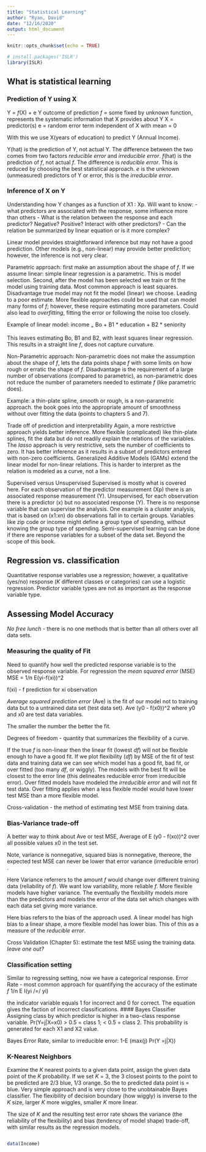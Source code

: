 ---
title: "Statistical Learning"
author: "Ryan, David"
date: "12/16/2020"
output: html_document
---

```{r setup, include=FALSE}
knitr::opts_chunk$set(echo = TRUE)
```

```{r}
# install.packages('ISLR')
library(ISLR)
```

## What is statistical learning
### Prediction of Y using X

Y = *f*(X) + e
Y outcome of prediction
*f* = some fixed by unknown function, represents the systematic information that X provides about Y
X = predictor(s) 
e = random error term independent of X with mean = 0

With this we use X(years of education) to predict Y (Annual Income). 


Y(hat) is the prediction of Y, not actual Y. The difference between the two comes from two factors *reducible error* and *irreducible error*. 
*f*(hat) is the prediction of *f*, not actual *f*. The difference is *reducible error*. This is reduced by choosing the best statistical approach. 
*e* is the unknown (unmeasured) predictors of Y or error, this is the *irreducible error*. 

### Inference of X on Y
Understanding how Y changes as a function of X1 : Xp. 
Will want to know:
- what predictors are associated with the response, some influence more than others
- What is the relation between the response and each predictor? Negative? Positive? Interact with other predictors? 
- Can the relation be summarized by linear equation or is it more complex?

Linear model provides straightforward inference but may not have a good prediction. Other models (e.g., non-linear) may provide better prediction; 
however, the inference is not very clear. 

Parametric approach: 
first make an assumption about the shape of *f*. If we assume linear: simple linear regression is a parametric. This is model selection. 
Second, after the model has been selected we train or fit the model using training data. Most common approach is least squares. 
Disadvantage true model may not fit the model (linear) we choose. Leading to a poor estimate. More flexible approaches could be used that can model many forms of *f*; however, these require estimating more parameters. Could also lead to *overfitting*, fitting the error or following the noise too closely. 

Example of linear model:
income ~=~ Bo + B1 * education + B2 * seniority 

This leaves estimating Bo, B1 and B2, with least squares linear regression. This results in a straight line *f*, does not capture curvature. 

Non-Parametric approach: 
Non-parametric does not make the assumption about the shape of *f*, lets the data points shape *f* with some limits on how rough or erratic the shape of *f*. 
Disadvantage is the requirement of a large number of observations (compared to parametric), as non-parametric does not reduce the number of parameters needed to estimate *f* (like parametric does). 

Example: a thin-plate spline, smooth or rough, is a non-parametric approach. the book goes into the appropriate amount of smoothness without over fitting the data (points to chapters 5 and 7). 

Trade off of prediction and interpretability 
Again, a more restrictive approach yields better inference. More flexible (complicated) like thin-plate splines, fit the data but do not readily explain the relations of the variables. The *lasso* approach is very restrictive, sets the number of coefficients to zero. It has better inference as it results in a subset of predictors entered with non-zero coefficients. Generalized Additive Models (GAMs) extend the linear model for non-linear relations. This is harder to interpret as the relation is modeled as a curve, not a line. 

Supervised versus Unsupervised 
Supervised is mostly what is covered here. For each observation of the predictor measurement (Xp) there is an associated response measurement (Y). 
Unsupervised, for each observation there is a predictor (x) but no associated response (Y). There is no response variable that can supervise the analysis. 
One example is a cluster analysis, that is based on (x1:xn) do observations fall in to certain groups. Variables like zip code or income might define a group type of spending, without knowing the group type of spending. 
Semi-supervised learning can be done if there are response variables for a subset of the data set. Beyond the scope of this book. 

## Regression vs. classification
Quantitative response variables use a regression; however, a qualitative (yes/no) response (*K* different classes or categories) can use a logistic regression. Predictor variable types are not as important as the response variable type. 

## Assessing Model Accuracy 
*No free lunch* - there is no one methods that is better than all others over all data sets. 

### Measuring the quality of Fit
Need to quantify how well the predicted response variable is to the observed response variable. For regression the *mean squared error* (MSE) 
MSE = 1/n E(yi-f(xi))^2

f(xi) - f prediction for xi observation

*Average squared prediction error* (Ave) is the fit of our model not to training data but to a untrained data set (test data set). 
Ave (y0 - f(x0))^2 
where y0 and x0 are test data variables. 

The smaller the number the better the fit. 

Degrees of freedom - quantity that summarizes the flexibility of a curve. 

If the true *f* is non-linear then the linear fit (lowest *df*) will not be flexible enough to have a good fit. 
If we plot flexibility (*df*) by MSE of the fit of test data and training data we can see which model has a good fit, bad fit, or over fitted (too many *df*, or wiggly). The models with the best fit will be closest to the error line (this delineates reducible error from irreducible error). Over fitted models have modeled the *irreducible error* and will not fit test data. Over fitting applies when a less flexible model would have lower test MSE than a more flexible model. 

Cross-validation - the method of estimating test MSE from training data. 

### Bias-Variance trade-off

A better way to think about Ave or test MSE, 
Average of E (y0 - f(xo))^2 over all possible values x0 in the test set. 

Note, variance is nonnegative, squared bias is nonnegative, thereore, the expected test MSE can never be lower that error variance (irreducible error) . 

Here Variance referrers to the amount *f* would change over different training data (reliability of *f*). We want low variability, more reliable *f*. More flexible models have higher variance. The eventually the flexibility models more than the predictors and models the error of the data set which changes with each data set giving more variance. 

Here bias refers to the bias of the approach used. A linear model has high bias to a linear shape, a more flexible model has lower bias. This of this as a measure of the *reducible error*. 

Cross Validation (Chapter 5):
estimate the test MSE using the training data. *leave one out?* 

### Classification setting
Similar to regressing setting, now we have a categorical response. 
Error Rate - most common approach for quantifying the accuracy of the estimate *f*
1/n E I(yi /=/ yi)

the indicator variable equals 1 for incorrect and 0 for correct. The equation gives the faction of incorrect classifications. 
#### Bayes Classifier
Assigning class by which predictor is higher in a two-class response variable. 
Pr(Y=j|X=x0) > 0.5 = class 1; < 0.5 = class 2. 
This probability is generated for each X1 and X2 value. 

Bayes Error Rate, similar to irreducible error: 
1-E (max(j) Pr(Y =j|X))

### K-Nearest Neighbors
Examine the *K* nearest points to a given data point, assign the given data point of the *K* probability. If we set *K* = 3, the 3 closest points to the point to be predicted are 2/3 blue, 1/3 orange. So the to predicted data point is = blue. Very simple approach and is very close to the unobtainable Bayes classifier. The flexibility of decision boundary (how wiggly) is inverse to the *K* size, larger *K* more wiggles, smaller *K* more linear. 

The size of *K* and the resulting test error rate shows the variance (the reliability of the flexibility) and bias (tendency of model shape) trade-off, with similar results as the regression models. 


```{r}

```


```{r}
data(Income)

```

